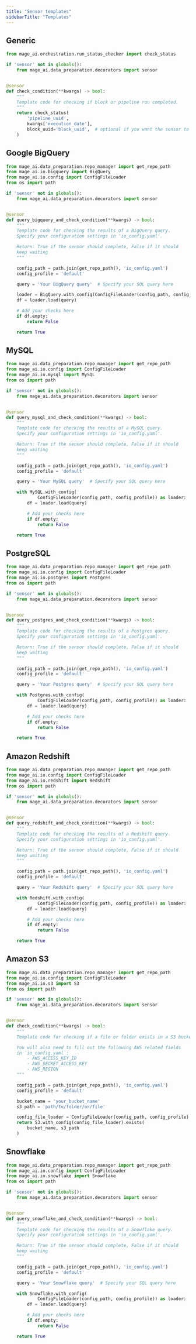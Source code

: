 ```yaml
---
title: "Sensor templates"
sidebarTitle: "Templates"
---
```


## Generic

```python
from mage_ai.orchestration.run_status_checker import check_status

if 'sensor' not in globals():
    from mage_ai.data_preparation.decorators import sensor


@sensor
def check_condition(**kwargs) -> bool:
    """
    Template code for checking if block or pipeline run completed.
    """
    return check_status(
        'pipeline_uuid',
        kwargs['execution_date'],
        block_uuid='block_uuid',  # optional if you want the sensor to wait on a specific block
    )
```

## Google BigQuery

```python
from mage_ai.data_preparation.repo_manager import get_repo_path
from mage_ai.io.bigquery import BigQuery
from mage_ai.io.config import ConfigFileLoader
from os import path

if 'sensor' not in globals():
    from mage_ai.data_preparation.decorators import sensor


@sensor
def query_bigquery_and_check_condition(**kwargs) -> bool:
    """
    Template code for checking the results of a BigQuery query.
    Specify your configuration settings in 'io_config.yaml'.

    Return: True if the sensor should complete, False if it should
    keep waiting
    """

    config_path = path.join(get_repo_path(), 'io_config.yaml')
    config_profile = 'default'

    query = 'Your BigQuery query'  # Specify your SQL query here

    loader = BigQuery.with_config(ConfigFileLoader(config_path, config_profile))
    df = loader.load(query)

    # Add your checks here
    if df.empty:
        return False

    return True
```

## MySQL

```python
from mage_ai.data_preparation.repo_manager import get_repo_path
from mage_ai.io.config import ConfigFileLoader
from mage_ai.io.mysql import MySQL
from os import path

if 'sensor' not in globals():
    from mage_ai.data_preparation.decorators import sensor


@sensor
def query_mysql_and_check_condition(**kwargs) -> bool:
    """
    Template code for checking the results of a MySQL query.
    Specify your configuration settings in 'io_config.yaml'.

    Return: True if the sensor should complete, False if it should
    keep waiting
    """

    config_path = path.join(get_repo_path(), 'io_config.yaml')
    config_profile = 'default'

    query = 'Your MySQL query'  # Specify your SQL query here

    with MySQL.with_config(
            ConfigFileLoader(config_path, config_profile)) as loader:
        df = loader.load(query)

        # Add your checks here
        if df.empty:
            return False

    return True
```

## PostgreSQL

```python
from mage_ai.data_preparation.repo_manager import get_repo_path
from mage_ai.io.config import ConfigFileLoader
from mage_ai.io.postgres import Postgres
from os import path

if 'sensor' not in globals():
    from mage_ai.data_preparation.decorators import sensor


@sensor
def query_postgres_and_check_condition(**kwargs) -> bool:
    """
    Template code for checking the results of a Postgres query.
    Specify your configuration settings in 'io_config.yaml'.

    Return: True if the sensor should complete, False if it should
    keep waiting
    """

    config_path = path.join(get_repo_path(), 'io_config.yaml')
    config_profile = 'default'

    query = 'Your Postgres query'  # Specify your SQL query here

    with Postgres.with_config(
            ConfigFileLoader(config_path, config_profile)) as loader:
        df = loader.load(query)

        # Add your checks here
        if df.empty:
            return False

    return True
```

## Amazon Redshift

```python
from mage_ai.data_preparation.repo_manager import get_repo_path
from mage_ai.io.config import ConfigFileLoader
from mage_ai.io.redshift import Redshift
from os import path

if 'sensor' not in globals():
    from mage_ai.data_preparation.decorators import sensor


@sensor
def query_redshift_and_check_condition(**kwargs) -> bool:
    """
    Template code for checking the results of a Redshift query.
    Specify your configuration settings in 'io_config.yaml'.

    Return: True if the sensor should complete, False if it should
    keep waiting
    """

    config_path = path.join(get_repo_path(), 'io_config.yaml')
    config_profile = 'default'

    query = 'Your Redshift query'  # Specify your SQL query here

    with Redshift.with_config(
            ConfigFileLoader(config_path, config_profile)) as loader:
        df = loader.load(query)

        # Add your checks here
        if df.empty:
            return False

    return True
```

## Amazon S3

```python
from mage_ai.data_preparation.repo_manager import get_repo_path
from mage_ai.io.config import ConfigFileLoader
from mage_ai.io.s3 import S3
from os import path

if 'sensor' not in globals():
    from mage_ai.data_preparation.decorators import sensor


@sensor
def check_condition(**kwargs) -> bool:
    """
    Template code for checking if a file or folder exists in a S3 bucket

    You will also need to fill out the following AWS related fields
    in `io_config.yaml`:
        - AWS_ACCESS_KEY_ID
        - AWS_SECRET_ACCESS_KEY
        - AWS_REGION
    """

    config_path = path.join(get_repo_path(), 'io_config.yaml')
    config_profile = 'default'

    bucket_name = 'your_bucket_name'
    s3_path = 'path/to/folder/or/file'

    config_file_loader = ConfigFileLoader(config_path, config_profile)
    return S3.with_config(config_file_loader).exists(
        bucket_name, s3_path
    )
```

## Snowflake

```python
from mage_ai.data_preparation.repo_manager import get_repo_path
from mage_ai.io.config import ConfigFileLoader
from mage_ai.io.snowflake import Snowflake
from os import path

if 'sensor' not in globals():
    from mage_ai.data_preparation.decorators import sensor


@sensor
def query_snowflake_and_check_condition(**kwargs) -> bool:
    """
    Template code for checking the results of a Snowflake query.
    Specify your configuration settings in 'io_config.yaml'.

    Return: True if the sensor should complete, False if it should
    keep waiting
    """

    config_path = path.join(get_repo_path(), 'io_config.yaml')
    config_profile = 'default'

    query = 'Your Snowflake query'  # Specify your SQL query here

    with Snowflake.with_config(
            ConfigFileLoader(config_path, config_profile)) as loader:
        df = loader.load(query)

        # Add your checks here
        if df.empty:
            return False

    return True
```
